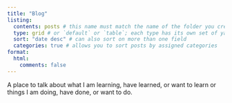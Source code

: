 ```yaml
---
title: "Blog"
listing: 
  contents: posts # this name must match the name of the folder you created in step #1; here, all Quarto docs in the `posts` directory will be included on your listing page
  type: grid # or `default` or `table`; each type has its own set of yaml options to include
  sort: "date desc" # can also sort on more than one field
  categories: true # allows you to sort posts by assigned categories 
format:
  html: 
    comments: false
---
```


A place to talk about what I am learning, have learned, or want to learn or things I am doing, have done, or want to do.